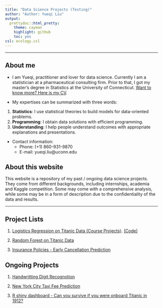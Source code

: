 ```yaml
---
title: "Data Science Projects (Testing)"
author: "Author: Yueqi Liu"
output:
  prettydoc::html_pretty:
    theme: cayman
    highlight: github
    toc: yes
csl: ecology.csl
---
```


--------------

## About me

* I am Yueqi, practitioner and lover for data science. Currently I am a statistician at a pharmaceutical consulting firm. Prior to that, I got my master's degree in Statistics at the University of Connecticut. [Want to know more? Here is my CV](Resume.pdf). 

* My expertises can be summarized with three words:   
1. **Statistics**: I use statistical theories to build models for data-oriented problems.
2. **Programming**: I obtain data solutions with efficient programming.
3. **Understanding**: I help people understand outcomes with appropriate explanations and presentations. 

* Contact information:
    + Phone: (+1) 860-931-9870
    + E-mail: yueqi.liu@uconn.edu 
    
## About this website

This website is a repository of my past / ongoing data science projects. They come from different backgrounds, including internships, academia and Kaggle competition. Some may come with a comprehensive analysis, while some may be in a form of description due to the confidentiality of the data and results.       

----------

## Project Lists

1. [Logistics Regression on Titanic Data (Course Projects)](STATS506_Course_Project/STATS506_Group_Project.html). [(Code)](STATS506_Course_Project/STATS506_Course_Project.Rmd)

2. [Random Forest on Titanic Data]()

3. [Insurance Policies - Early Cancellation Prediction]()


## Ongoing Projects

1. [Handwritting Digit Recognotion]()

2. [New York City Taxi Fee Prediction]()

3. [R shiny dashboard - Can you survive if you were onboard Titanic in 1912?]()


